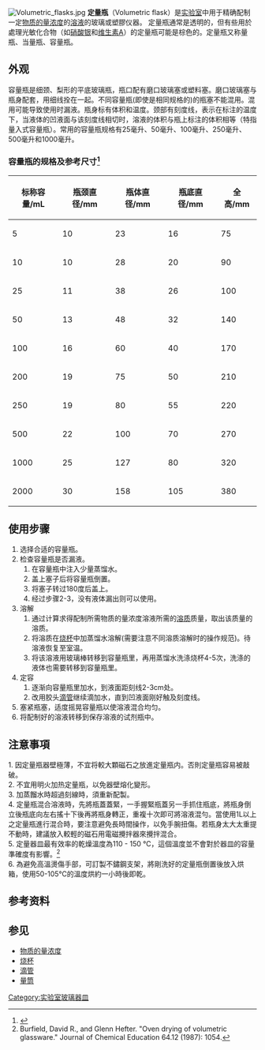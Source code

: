 {{How-to|time=2020-10-11T12:12:10+00:00}}
[[File:Volumetric_flasks.jpg|right]]
'''定量瓶'''（Volumetric flask）是[[实验室|实验室]]中用于精确配制一定[[体积莫尔浓度|物质的量浓度]]的[[溶液|溶液]]的玻璃或塑膠仪器。
定量瓶通常是透明的，但有些用於處理光敏化合物（如[[硝酸银|硝酸银]]和[[维生素A|维生素A]]）的定量瓶可能是棕色的。定量瓶又称量瓶、当量瓶、容量瓶。

==外观==
容量瓶是细颈、梨形的平底玻璃瓶，瓶口配有磨口玻璃塞或塑料塞。磨口玻璃塞与瓶身配套，用细线拴在一起。不同容量瓶(即使是相同规格的)的瓶塞不能混用。混用可能导致使用时漏液。瓶身标有体积和温度。颈部有刻度线，表示在标注的温度下，当液体的凹液面与该刻度线相切时，溶液的体积与瓶上标注的体积相等（特指量入式容量瓶）。常用的容量瓶规格有25毫升、50毫升、100毫升、250毫升、500毫升和1000毫升。

===容量瓶的规格及参考尺寸<ref name=Zheng&Pan>{{cite book |editor=郑燕龙; 潘子昂 |title=实验室玻璃仪器手册 |url=http://www.scilib.org/o6-3%E5%AE%9E%E9%AA%8C%E5%AE%A4%E7%8E%BB%E7%92%83%E4%BB%AA%E5%99%A8%E6%89%8B%E5%86%8C-%E9%83%91%E7%87%95%E9%BE%99-%E6%BD%98%E5%AD%90%E6%98%82code-sz22033/ |format=PDF |edition=第1版第1次印刷 |date=2007-05 |publisher=化学工业出版社 |location=北京 |language=zh-cn |isbn=978-7-122-00168-9 |pages=1~4 |chapter=§1.1 |access-date=2016-08-26 |archive-url=https://web.archive.org/web/20160921062518/http://www.scilib.org/o6-3%E5%AE%9E%E9%AA%8C%E5%AE%A4%E7%8E%BB%E7%92%83%E4%BB%AA%E5%99%A8%E6%89%8B%E5%86%8C-%E9%83%91%E7%87%95%E9%BE%99-%E6%BD%98%E5%AD%90%E6%98%82code-sz22033/ |archive-date=2016-09-21 |dead-url=yes }}</ref>===
{| class="wikitable"
|-
! 标称容量/mL !! 瓶颈直径/mm !! 瓶体直径/mm !! 瓶底直径/mm !! 全高/mm
|-
| 5 || 10 || 23 || 16 || 75
|-
| 10 || 10 || 28 || 20 || 90
|-
| 25 || 11 || 38 || 26 || 100
|-
| 50 || 13 || 48 || 32 || 140
|-
| 100 || 16 || 60 || 40 || 170
|-
| 200 || 19 || 75 || 50 || 210
|-
| 250 || 19 || 80 || 55 || 220
|-
| 500 || 22 || 100 || 70 || 270
|-
| 1000 || 25 || 127 || 80 || 320
|-
| 2000 || 30 || 158 || 105 || 380
|}

==使用步骤==
#选择合适的容量瓶。
#检查容量瓶是否漏液。
##在容量瓶中注入少量蒸馏水。
##盖上塞子后将容量瓶倒置。
##将塞子转过180度后盖上。
##经过步骤2-3，没有液体漏出则可以使用。
#溶解
##通过计算求得配制所需物质的量浓度溶液所需的[[溶质|溶质]]质量，取出该质量的溶质。
##将溶质在[[烧杯|烧杯]]中加蒸馏水溶解(需要注意不同溶质溶解时的操作规范)。待溶液恢复至室温。
##将该溶液用玻璃棒转移到容量瓶里，再用蒸馏水洗涤烧杯4-5次，洗涤的液体也需要转移到容量瓶里。
#定容
##逐渐向容量瓶里加水，到液面距刻线2-3cm处。
##改用胶头[[滴管|滴管]]继续滴加水，直到凹液面刚好触及刻度线。
#塞紧瓶塞，适度摇晃容量瓶以使溶液混合均匀。
#将配制好的溶液转移到保存溶液的试剂瓶中。
<!--请增加容量瓶的历史-->

==注意事項==
1. 因定量瓶器壁極薄，不宜将較大顆磁石之放進定量瓶内。否則定量瓶容易被敲破。<br>
2. 不宜用明火加热定量瓶，以免器壁熔化變形。<br>
3. 加蒸餾水時超過刻線時，須重新配製。<br>
4. 定量瓶混合溶液時，先將瓶蓋蓋緊，一手握緊瓶蓋另一手抓住瓶底，將瓶身倒立後瓶底向左右搖十下後再將瓶身轉正，重複十次即可將溶液混勻。當使用1L以上之定量瓶進行混合時，要注意避免長時間操作，以免手腕扭傷。若瓶身太大太重提不動時，建議放入較輕的磁石用電磁攪拌器來攪拌混合。<br>
5. 定量器皿最有效率的乾燥溫度為110 - 150 °C，這個溫度並不會對於器皿的容量準確度有影響。<ref>Burfield, David R., and Glenn Hefter. "Oven drying of volumetric glassware." Journal of Chemical Education 64.12 (1987): 1054.</ref><br>
6. 為避免高溫燙傷手部，可訂製不鏽鋼支架，將剛洗好的定量瓶倒置後放入烘箱，使用50-105°C的溫度烘約一小時後即乾。<br>

==参考资料==
{{Reflist}}

==参见==
*[[物质的量浓度|物质的量浓度]]
*[[烧杯|烧杯]]
*[[滴管|滴管]]
*[[量筒|量筒]]

{{實驗室設備}}

[[Category:实验室玻璃器皿|Category:实验室玻璃器皿]]